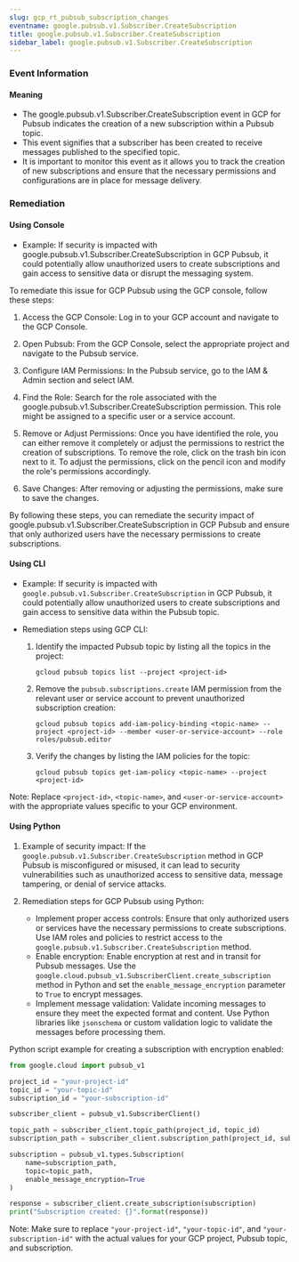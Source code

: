 ```yaml
--- 
slug: gcp_rt_pubsub_subscription_changes
eventname: google.pubsub.v1.Subscriber.CreateSubscription
title: google.pubsub.v1.Subscriber.CreateSubscription
sidebar_label: google.pubsub.v1.Subscriber.CreateSubscription
---
```

                       
### Event Information

#### Meaning

- The google.pubsub.v1.Subscriber.CreateSubscription event in GCP for Pubsub indicates the creation of a new subscription within a Pubsub topic.
- This event signifies that a subscriber has been created to receive messages published to the specified topic.
- It is important to monitor this event as it allows you to track the creation of new subscriptions and ensure that the necessary permissions and configurations are in place for message delivery.

### Remediation

#### Using Console

- Example: If security is impacted with google.pubsub.v1.Subscriber.CreateSubscription in GCP Pubsub, it could potentially allow unauthorized users to create subscriptions and gain access to sensitive data or disrupt the messaging system.

To remediate this issue for GCP Pubsub using the GCP console, follow these steps:

1. Access the GCP Console: Log in to your GCP account and navigate to the GCP Console.

2. Open Pubsub: From the GCP Console, select the appropriate project and navigate to the Pubsub service.

3. Configure IAM Permissions: In the Pubsub service, go to the IAM & Admin section and select IAM.

4. Find the Role: Search for the role associated with the google.pubsub.v1.Subscriber.CreateSubscription permission. This role might be assigned to a specific user or a service account.

5. Remove or Adjust Permissions: Once you have identified the role, you can either remove it completely or adjust the permissions to restrict the creation of subscriptions. To remove the role, click on the trash bin icon next to it. To adjust the permissions, click on the pencil icon and modify the role's permissions accordingly.

6. Save Changes: After removing or adjusting the permissions, make sure to save the changes.

By following these steps, you can remediate the security impact of google.pubsub.v1.Subscriber.CreateSubscription in GCP Pubsub and ensure that only authorized users have the necessary permissions to create subscriptions.

#### Using CLI

- Example: If security is impacted with `google.pubsub.v1.Subscriber.CreateSubscription` in GCP Pubsub, it could potentially allow unauthorized users to create subscriptions and gain access to sensitive data within the Pubsub topic.

- Remediation steps using GCP CLI:
  1. Identify the impacted Pubsub topic by listing all the topics in the project:
     ```
     gcloud pubsub topics list --project <project-id>
     ```

  2. Remove the `pubsub.subscriptions.create` IAM permission from the relevant user or service account to prevent unauthorized subscription creation:
     ```
     gcloud pubsub topics add-iam-policy-binding <topic-name> --project <project-id> --member <user-or-service-account> --role roles/pubsub.editor
     ```

  3. Verify the changes by listing the IAM policies for the topic:
     ```
     gcloud pubsub topics get-iam-policy <topic-name> --project <project-id>
     ```

Note: Replace `<project-id>`, `<topic-name>`, and `<user-or-service-account>` with the appropriate values specific to your GCP environment.

#### Using Python

1. Example of security impact: If the `google.pubsub.v1.Subscriber.CreateSubscription` method in GCP Pubsub is misconfigured or misused, it can lead to security vulnerabilities such as unauthorized access to sensitive data, message tampering, or denial of service attacks.

2. Remediation steps for GCP Pubsub using Python:
   - Implement proper access controls: Ensure that only authorized users or services have the necessary permissions to create subscriptions. Use IAM roles and policies to restrict access to the `google.pubsub.v1.Subscriber.CreateSubscription` method.
   - Enable encryption: Enable encryption at rest and in transit for Pubsub messages. Use the `google.cloud.pubsub_v1.SubscriberClient.create_subscription` method in Python and set the `enable_message_encryption` parameter to `True` to encrypt messages.
   - Implement message validation: Validate incoming messages to ensure they meet the expected format and content. Use Python libraries like `jsonschema` or custom validation logic to validate the messages before processing them.

Python script example for creating a subscription with encryption enabled:

```python
from google.cloud import pubsub_v1

project_id = "your-project-id"
topic_id = "your-topic-id"
subscription_id = "your-subscription-id"

subscriber_client = pubsub_v1.SubscriberClient()

topic_path = subscriber_client.topic_path(project_id, topic_id)
subscription_path = subscriber_client.subscription_path(project_id, subscription_id)

subscription = pubsub_v1.types.Subscription(
    name=subscription_path,
    topic=topic_path,
    enable_message_encryption=True
)

response = subscriber_client.create_subscription(subscription)
print("Subscription created: {}".format(response))
```

Note: Make sure to replace `"your-project-id"`, `"your-topic-id"`, and `"your-subscription-id"` with the actual values for your GCP project, Pubsub topic, and subscription.


 